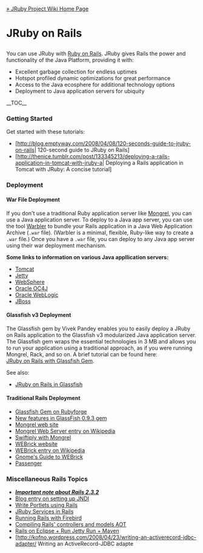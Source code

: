 [[Home|&raquo; JRuby Project Wiki Home Page]]
<h1>JRuby on Rails</h1>
You can use JRuby with [http://www.rubyonrails.org/ Ruby on Rails]. JRuby gives Rails the power and functionality of the Java Platform,  providing it with:
* Excellent garbage collection for endless uptimes
* Hotspot profiled dynamic optimizations for great performance
* Access to the Java ecosphere for additional technology options
* Deployment to Java application servers for ubiquity


__TOC__
===Getting Started===
Get started with these tutorials:

*[http://blog.emptyway.com/2008/04/08/120-seconds-guide-to-jruby-on-rails| 120-second guide to JRuby on Rails]
*[http://thenice.tumblr.com/post/133345213/deploying-a-rails-application-in-tomcat-with-jruby-a| Deploying a Rails application in Tomcat with JRuby: A concise tutorial]

=== Deployment ===

==== War File Deployment ====
If you don't use a traditional Ruby application server like [http://mongrel.rubyforge.org/ Mongrel], you can use a Java application server.  To deploy to a Java app server, you can use the tool <a href="{{project warbler page Home}}">Warbler</a> to bundle your Rails application in a Java Web Application Archive (<tt>.war</tt> file). (Warbler is a minimal, flexible, Ruby-like way to create a <tt>.war</tt> file.) Once you have a <tt>.war</tt> file, you can deploy to any Java app server using their war deployment mechanism.  

'''Some links to information on various Java appllication servers:'''
* [http://atalks.prokhorenko.us/2009/02/ruby-on-rails-application-migrating.html Tomcat]
* [[JRuby on Rails on Jetty|Jetty]]
* [[JRuby on Rails on WebSphere|WebSphere]]
* [http://wiki.oracle.com/page/JRuby+on+Rails%3A+Deploying+to+Oracle+Containers+for+Java+EE+%28OC4J%29 Oracle OC4J]
* [[JRuby on Rails on BEA Weblogic|Oracle WebLogic]]
* [http://oddthesis.org/theses/jboss-rails JBoss]

==== Glassfish v3 Deployment ====
The Glassfish gem by Vivek Pandey enables you to easily deploy a JRuby on Rails application to the Glassfish v3 modularized Java application server. The Glassfish gem wraps the essential technologies in 3 MB and allows you to run your application using a traditional approach, as if you were running Mongrel, Rack, and so on. A brief tutorial can be found here:<br/> [[JRuby on Rails with Glassfish Gem]].

See also:
* [[JRuby on Rails in GlassFish|JRuby on Rails in Glassfish]]


==== Traditional Rails Deployment ====

* [http://glassfishgem.rubyforge.org/ Glassfish Gem on Rubyforge]
* [http://weblogs.java.net/blog/vivekp/archive/2009/03/new_features_in.html New features in GlassFish 0.9.3 gem]
* [http://mongrel.rubyforge.org/ Mongrel web site]
* [http://en.wikipedia.org/wiki/Mongrel_(web_server) Mongrel Web Server entry on Wikipedia]
* [http://swiftiply.swiftcore.org/mongrel.html Swiftiply with Mongrel]
* [http://www.webrick.org/ WEBrick website]
* [http://en.wikipedia.org/wiki/WEBrick WEBrick entry on Wikipedia]
* [http://microjet.ath.cx/WebWiki/WEBrick.html Gnome's Guide to WEBrick]
* [http://modrails.com Passenger]

=== Miscellaneous Rails Topics ===
* '''''[[Rails_2_3_2|Important note about Rails 2.3.2]]'''''
* [http://blarg.slackworks.com/posts/jndi-with-rails Blog entry on setting up JNDI]
* [[RailsJSR286Portlets|Write Portlets using Rails]]
* [http://blarg.slackworks.com/posts/jruby-service-in-rails JRuby Services in Rails]
* [[Running Rails with Firebird]]
* [[Rails AOT|Compiling Rails' controllers and models AOT]]
* [[Rails Eclipse Jetty Maven|Rails on Eclipse + Run Jetty Run + Maven]]
* [http://kofno.wordpress.com/2008/04/23/writing-an-activerecord-jdbc-adapter/ Writing an ActiveRecord-JDBC adapte